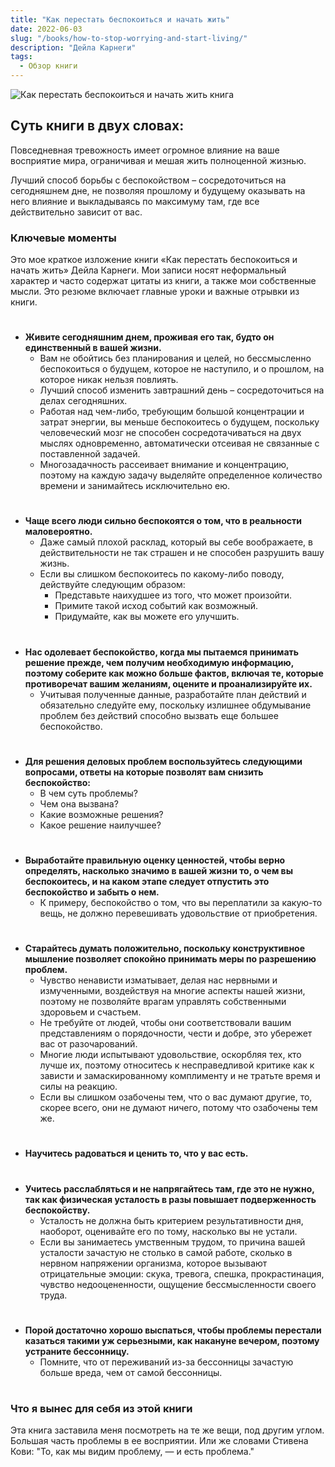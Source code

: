 ```yaml
---
title: "Как перестать беспокоиться и начать жить"
date: 2022-06-03
slug: "/books/how-to-stop-worrying-and-start-living/"
description: "Дейла Карнеги"
tags:
  - Обзор книги
---
```


<div className="image-container">
    <div className="image_item">
        <img alt="Как перестать беспокоиться и начать жить книга" src="/images/how_to_stop_worrying_book.jpeg" />
    </div>
</div>

<style jsx>{`
  .image-container {
    width: 300px;
    height: 300px;
    margin: auto;
    position: relative;
    margin-bottom: 220px;
    text-align: center;
  }
  .image-container img {
    max-width: 100%;
    max-height: 100%;
  }
`}</style>


 ## Суть книги в двух словах:

Повседневная тревожность имеет огромное влияние на ваше восприятие мира, ограничивая и мешая жить полноценной жизнью. 

Лучший способ борьбы с беспокойством – сосредоточиться на сегодняшнем дне, не позволяя прошлому и будущему оказывать на него влияние и выкладываясь по максимуму там, где все действительно зависит от вас.


### Ключевые моменты

Это мое краткое изложение книги «Как перестать беспокоиться и начать жить» Дейла Карнеги. Мои записи носят неформальный характер и часто содержат цитаты из книги, а также мои собственные мысли. Это резюме включает главные уроки и важные отрывки из книги.

#

* **Живите сегодняшним днем, проживая его так, будто он единственный в вашей жизни.**
    * Вам не обойтись без планирования и целей, но бессмысленно беспокоиться о будущем, которое не наступило, и о прошлом, на которое никак нельзя повлиять.
    * Лучший способ изменить завтрашний день – сосредоточиться на делах сегодняшних.
    * Работая над чем-либо, требующим большой концентрации и затрат энергии, вы меньше беспокоитесь о будущем, поскольку человеческий мозг не способен сосредотачиваться на двух мыслях одновременно, автоматически отсеивая не связанные с поставленной задачей.
    * Многозадачность рассеивает внимание и концентрацию, поэтому на каждую задачу выделяйте определенное количество времени и занимайтесь исключительно ею.

#

* **Чаще всего люди сильно беспокоятся о том, что в реальности маловероятно.**
    * Даже самый плохой расклад, который вы себе воображаете, в действительности не так страшен и не способен разрушить вашу жизнь.
    * Если вы слишком беспокоитесь по какому-либо поводу, действуйте следующим образом:
        * Представьте наихудшее из того, что может произойти.
        * Примите такой исход событий как возможный.
        * Придумайте, как вы можете его улучшить.

#

* **Нас одолевает беспокойство, когда мы пытаемся принимать решение прежде, чем получим необходимую информацию, поэтому соберите как можно больше фактов, включая те, которые противоречат вашим желаниям, оцените и проанализируйте их.**
    * Учитывая полученные данные, разработайте план действий и обязательно следуйте ему, поскольку излишнее обдумывание проблем без действий способно вызвать еще большее беспокойство.


#

* **Для решения деловых проблем воспользуйтесь следующими вопросами, ответы на которые позволят вам снизить беспокойство:**
    * В чем суть проблемы?
    * Чем она вызвана?
    * Какие возможные решения?
    * Какое решение наилучшее?

#

* **Выработайте правильную оценку ценностей, чтобы верно определять, насколько значимо в вашей жизни то, о чем вы беспокоитесь, и на каком этапе следует отпустить это беспокойство и забыть о нем.**
    * К примеру, беспокойство о том, что вы переплатили за какую-то вещь, не должно перевешивать удовольствие от приобретения.

#

* **Старайтесь думать положительно, поскольку конструктивное мышление позволяет спокойно принимать меры по разрешению проблем.**
    * Чувство ненависти изматывает, делая нас нервными и измученными, воздействуя на многие аспекты нашей жизни, поэтому не позволяйте врагам управлять собственными здоровьем и счастьем.
    * Не требуйте от людей, чтобы они соответствовали вашим представлениям о порядочности, чести и добре, это убережет вас от разочарований.
    * Многие люди испытывают удовольствие, оскорбляя тех, кто лучше их, поэтому относитесь к несправедливой критике как к зависти и замаскированному комплименту и не тратьте время и силы на реакцию.
    * Если вы слишком озабочены тем, что о вас думают другие, то, скорее всего, они не думают ничего, потому что озабочены тем же.

#

* **Научитесь радоваться и ценить то, что у вас есть.**

#

* **Учитесь расслабляться и не напрягайтесь там, где это не нужно, так как физическая усталость в разы повышает подверженность беспокойству.**
    * Усталость не должна быть критерием результативности дня, наоборот, оценивайте его по тому, насколько вы не устали.
    * Если вы занимаетесь умственным трудом, то причина вашей усталости зачастую не столько в самой работе, сколько в нервном напряжении организма, которое вызывают отрицательные эмоции: скука, тревога, спешка, прокрастинация, чувство недооцененности, ощущение бессмысленности своего труда.

#

* **Порой достаточно хорошо выспаться, чтобы проблемы перестали казаться такими уж серьезными, как накануне вечером, поэтому устраните бессонницу.**
    * Помните, что от переживаний из-за бессонницы зачастую больше вреда, чем от самой бессонницы.

#

### Что я вынес для себя из этой книги 

Эта книга заставила меня посмотреть на те же вещи, под другим углом. 
Большая часть проблемы в ее восприятии. Или же словами Стивена Кови: "То, как мы видим проблему, — и есть проблема."